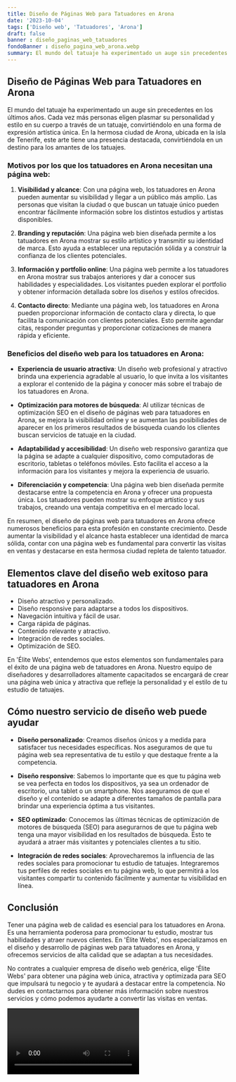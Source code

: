 ```yaml
---
title: Diseño de Páginas Web para Tatuadores en Arona
date: '2023-10-04'
tags: ['Diseño web', 'Tatuadores', 'Arona']
draft: false
banner : diseño_paginas_web_tatuadores
fondoBanner : diseño_pagina_web_arona.webp
summary: El mundo del tatuaje ha experimentado un auge sin precedentes en los últimos años. Cada vez más personas eligen plasmar su personalidad y estilo en su cuerpo a través de un tatuaje, convirtiéndolo en una forma de expresión artística única. En la hermosa ciudad de Arona, ubicada en la isla de Tenerife, este arte tiene una presencia destacada, convirtiéndola en un destino para los amantes de los tatuajes.
---
```


## Diseño de Páginas Web para Tatuadores en Arona

El mundo del tatuaje ha experimentado un auge sin precedentes en los últimos años. Cada vez más personas eligen plasmar su personalidad y estilo en su cuerpo a través de un tatuaje, convirtiéndolo en una forma de expresión artística única. En la hermosa ciudad de Arona, ubicada en la isla de Tenerife, este arte tiene una presencia destacada, convirtiéndola en un destino para los amantes de los tatuajes.

### Motivos por los que los tatuadores en Arona necesitan una página web:

1. **Visibilidad y alcance**: Con una página web, los tatuadores en Arona pueden aumentar su visibilidad y llegar a un público más amplio. Las personas que visitan la ciudad o que buscan un tatuaje único pueden encontrar fácilmente información sobre los distintos estudios y artistas disponibles.

2. **Branding y reputación**: Una página web bien diseñada permite a los tatuadores en Arona mostrar su estilo artístico y transmitir su identidad de marca. Esto ayuda a establecer una reputación sólida y a construir la confianza de los clientes potenciales.

3. **Información y portfolio online**: Una página web permite a los tatuadores en Arona mostrar sus trabajos anteriores y dar a conocer sus habilidades y especialidades. Los visitantes pueden explorar el portfolio y obtener información detallada sobre los diseños y estilos ofrecidos.

4. **Contacto directo**: Mediante una página web, los tatuadores en Arona pueden proporcionar información de contacto clara y directa, lo que facilita la comunicación con clientes potenciales. Esto permite agendar citas, responder preguntas y proporcionar cotizaciones de manera rápida y eficiente.

### Beneficios del diseño web para los tatuadores en Arona:

- **Experiencia de usuario atractiva**: Un diseño web profesional y atractivo brinda una experiencia agradable al usuario, lo que invita a los visitantes a explorar el contenido de la página y conocer más sobre el trabajo de los tatuadores en Arona.

- **Optimización para motores de búsqueda**: Al utilizar técnicas de optimización SEO en el diseño de páginas web para tatuadores en Arona, se mejora la visibilidad online y se aumentan las posibilidades de aparecer en los primeros resultados de búsqueda cuando los clientes buscan servicios de tatuaje en la ciudad.

- **Adaptabilidad y accesibilidad**: Un diseño web responsivo garantiza que la página se adapte a cualquier dispositivo, como computadoras de escritorio, tabletas o teléfonos móviles. Esto facilita el acceso a la información para los visitantes y mejora la experiencia de usuario.

- **Diferenciación y competencia**: Una página web bien diseñada permite destacarse entre la competencia en Arona y ofrecer una propuesta única. Los tatuadores pueden mostrar su enfoque artístico y sus trabajos, creando una ventaja competitiva en el mercado local.

En resumen, el diseño de páginas web para tatuadores en Arona ofrece numerosos beneficios para esta profesión en constante crecimiento. Desde aumentar la visibilidad y el alcance hasta establecer una identidad de marca sólida, contar con una página web es fundamental para convertir las visitas en ventas y destacarse en esta hermosa ciudad repleta de talento tatuador.

<GifSeo />

<Cta />

## Elementos clave del diseño web exitoso para tatuadores en Arona

- Diseño atractivo y personalizado.
- Diseño responsive para adaptarse a todos los dispositivos.
- Navegación intuitiva y fácil de usar.
- Carga rápida de páginas.
- Contenido relevante y atractivo.
- Integración de redes sociales.
- Optimización de SEO.

En 'Élite Webs', entendemos que estos elementos son fundamentales para el éxito de una página web de tatuadores en Arona. Nuestro equipo de diseñadores y desarrolladores altamente capacitados se encargará de crear una página web única y atractiva que refleje la personalidad y el estilo de tu estudio de tatuajes.

## Cómo nuestro servicio de diseño web puede ayudar

- **Diseño personalizado**: Creamos diseños únicos y a medida para satisfacer tus necesidades específicas. Nos aseguramos de que tu página web sea representativa de tu estilo y que destaque frente a la competencia.

- **Diseño responsive**: Sabemos lo importante que es que tu página web se vea perfecta en todos los dispositivos, ya sea un ordenador de escritorio, una tablet o un smartphone. Nos aseguramos de que el diseño y el contenido se adapte a diferentes tamaños de pantalla para brindar una experiencia óptima a tus visitantes.

- **SEO optimizado**: Conocemos las últimas técnicas de optimización de motores de búsqueda (SEO) para asegurarnos de que tu página web tenga una mayor visibilidad en los resultados de búsqueda. Esto te ayudará a atraer más visitantes y potenciales clientes a tu sitio.

- **Integración de redes sociales**: Aprovecharemos la influencia de las redes sociales para promocionar tu estudio de tatuajes. Integraremos tus perfiles de redes sociales en tu página web, lo que permitirá a los visitantes compartir tu contenido fácilmente y aumentar tu visibilidad en línea.

## Conclusión

Tener una página web de calidad es esencial para los tatuadores en Arona. Es una herramienta poderosa para promocionar tu estudio, mostrar tus habilidades y atraer nuevos clientes. En 'Élite Webs', nos especializamos en el diseño y desarrollo de páginas web para tatuadores en Arona, y ofrecemos servicios de alta calidad que se adaptan a tus necesidades.

No contrates a cualquier empresa de diseño web genérica, elige 'Élite Webs' para obtener una página web única, atractiva y optimizada para SEO que impulsará tu negocio y te ayudará a destacar entre la competencia. No dudes en contactarnos para obtener más información sobre nuestros servicios y cómo podemos ayudarte a convertir las visitas en ventas.

<Video />

<CtaBot job='Tatuadores' city='Arona'/>

<Gmaps query='Arona+españa+maps' />